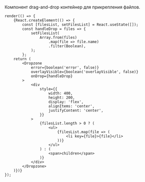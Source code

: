 Компонент drag-and-drop контейнер для прикрепления файлов.

```tsx live
render(() => {
    {React.createElement(() => {
        const [filesList, setFilesList] = React.useState([]);
        const handleDrop = files => {
            setFilesList(
                Array.from(files)
                    .map(file => file.name)
                    .filter(Boolean),
            );
        };
    return (
        <Dropzone
            error={boolean('error', false)}
            overlayVisible={boolean('overlayVisible', false)}
            onDrop={handleDrop}
        >
            <div
                style={{
                    width: 400,
                    height: 200,
                    display: 'flex',
                    alignItems: 'center',
                    justifyContent: 'center',
                }}
            >
                {filesList.length > 0 ? (
                    <ul>
                        {filesList.map(file => (
                            <li key={file}>{file}</li>
                        ))}
                    </ul>
                ) : (
                    <span>children</span>
                )}
            </div>
        </Dropzone>
    )})}
});
```
